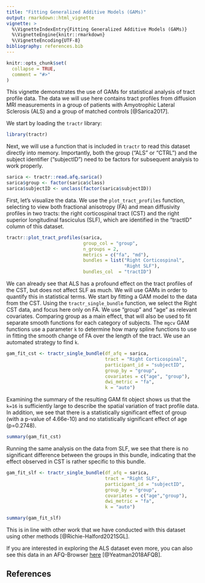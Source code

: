```yaml
---
title: "Fitting Generalized Additive Models (GAMs)"
output: rmarkdown::html_vignette
vignette: >
  %\VignetteIndexEntry{Fitting Generalized Additive Models (GAMs)}
  %\VignetteEngine{knitr::rmarkdown}
  %\VignetteEncoding{UTF-8}
bibliography: references.bib
---
```


```r
knitr::opts_chunk$set(
  collapse = TRUE,
  comment = "#>"
)
```

This vignette demonstrates the use of GAMs for statistical analysis of
tract profile data. The data we will use here contains tract profiles from
diffusion MRI measurements in a group of patients with Amyotrophic Lateral
Sclerosis (ALS) and a group of matched controls [@Sarica2017].

We start by loading the `tractr` library:

```r
library(tractr)
```

Next, we will use a function that is included in `tractr` to read this dataset
directly into memory. Importantly, both the group ("ALS" or "CTRL") and the
subject identifier ("subjectID") need to be factors for subsequent analysis
to work properly.

```r
sarica <- tractr::read.afq.sarica()
sarica$group <- factor(sarica$class)
sarica$subjectID <- unclass(factor(sarica$subjectID))
```

First, let's visualize the data. We use the `plot_tract_profiles` function,
selecting to view both fractional anisotropy (FA) and mean diffusivity profiles
in two tracts: the right corticospinal tract (CST) and the right superior
longitudinal fasciculus (SLF), which are identified in the "tractID" column of
this dataset.

```r
tractr::plot_tract_profiles(sarica,
                            group_col = "group",
                            n_groups = 2,
                            metrics = c("fa", "md"),
                            bundles = list("Right Corticospinal",
                                           "Right SLF"),
                            bundles_col  = "tractID")

```

We can already see that ALS has a profound effect on the tract profiles of the
CST, but does not affect SLF as much. We will use GAMs in order to quantify
this in statistical terms. We start by fitting a GAM model to the data from the
CST. Using the `tractr_single_bundle` function, we select the Right CST data,
and focus here only on FA. We use "group" and "age" as relevant covariates.
Comparing group as a main effect, that will also be used to fit separate
smooth functions for each category of subjects. The `mgcv` GAM functions
use a parameter `k` to determine how many spline functions to use in fitting
the smooth change of FA over the length of the tract. We use an automated
strategy to find `k`.

```r
gam_fit_cst <- tractr_single_bundle(df_afq = sarica,
                                    tract = "Right Corticospinal",
                                    participant_id = "subjectID",
                                    group_by = "group",
                                    covariates = c("age", "group"),
                                    dwi_metric = "fa",
                                    k = "auto")
```

Examining the summary of the resulting GAM fit object shows us that the `k=16`
is sufficiently large to describe the spatial variation of tract profile data.
In addition, we see that there is a statistically significant effect of group
(with a p-value of 4.66e-10) and no statistically significant effect of age
(p=0.2748).

```r
summary(gam_fit_cst)
```

Running the same analysis on the data from SLF, we see that there is no
significant difference between the groups in this bundle, indicating that the
effect observed in CST is rather specific to this bundle.

```r
gam_fit_slf <- tractr_single_bundle(df_afq = sarica,
                                    tract = "Right SLF",
                                    participant_id = "subjectID",
                                    group_by = "group",
                                    covariates = c("age","group"),
                                    dwi_metric = "fa",
                                    k = "auto")

summary(gam_fit_slf)
```

This is in line with other work that we have conducted with this dataset
using other methods [@Richie-Halford2021SGL].

If you are interested in exploring the ALS dataset even more, you can also
see this data in an AFQ-Browser [here](yeatmanlab.github.io/Sarica_2017/)
[@Yeatman2018AFQB].

## References
